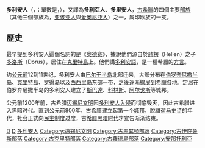 {{unreferenced|time=2012-6-2}} 
'''多利安人'''（{{lang-en|'''Dorians'''}}，{{lang-grc|{{polytonic|'''Δωριεῖς'''}}|''Dōrieis''}}；單數是{{polytonic|'''Δωριεύς'''}}，{{Lang|grc|''Dōrieus''}}），又譯為'''多利亞人'''、'''多里安人'''，[[古希臘|古希臘]]的四個主要[[部族|部族]]（其他三個部族為{{link-en|伊奥利亚人|Aeolians}}，[[亚该亚人|亚该亚人]]與[[爱奥尼亚人|爱奥尼亚人]]）之一，属印欧族的一支。

== 歷史 ==
最早提到多利安人這個名詞的是《[[奥德赛|奥德赛]]》，據說他們源自於[[赫楞|赫楞]]（Hellen）之子[[多洛斯|多洛斯]]（Dorus），居住在[[克里特島|克里特島]]上。他們講[[多利安語|多利安語]]，是一種希臘的[[方言|方言]]。

约[[公元前|公元前]]12到11世纪，多利安人由[[巴尔干半岛|巴尔干半岛]]北部迁来，大部分布在[[伯罗奔尼撒半岛|伯罗奔尼撒半岛]]、[[克里特島|克里特島]]、[[罗得岛|罗得岛]]以及[[西西里岛|西西里岛]]东部一带，之後逐漸擴展到希臘各地。定居在伯罗奔尼撒半岛的多利安人建立了[[斯巴達|斯巴達]]、[[科林斯|科林斯]]、[[阿尔戈斯|阿尔戈斯]]等城邦。

公元前1200年前，古希腊[[迈锡尼文明|迈锡尼文明]]因[[多利安人入侵|多利安人入侵]]而彻底毁灭，因此古希腊进入黑暗时代。直到公元前800年，古希腊建立起第一个[[希臘城邦|城邦]]，脫離[[荷马史诗|荷马史诗]]的年代，社会正式向[[民主制度|民主制度]]过度，古[[希腊黑暗时代|希腊黑暗时代]]才宣告渐渐结束。

{{DEFAULTSORT:Dorians}}
[[Category:古希臘人|D]]
[[Category:古希腊社会|D]]
[[Category:多利安人|]]
[[Category:邁錫尼文明|Category:邁錫尼文明]]
[[Category:古馬其頓部落|Category:古馬其頓部落]]
[[Category:古伊庇魯斯部落|Category:古伊庇魯斯部落]]
[[Category:古克里特部落|Category:古克里特部落]]
[[Category:古羅德島部落|Category:古羅德島部落]]
[[Category:安那托利亞|Category:安那托利亞]]